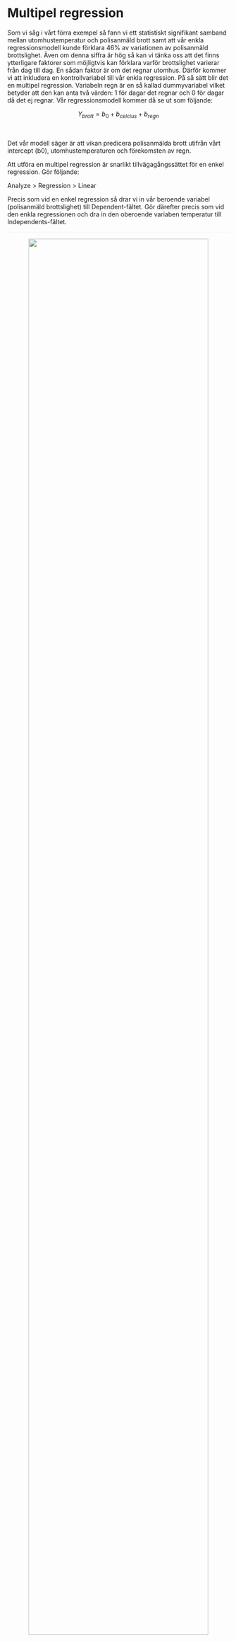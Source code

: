 # Multipel regression

Som vi såg i vårt förra exempel så fann vi ett statistiskt signifikant samband mellan utomhustemperatur och polisanmäld brott samt att vår enkla regressionsmodell kunde förklara 46% av variationen av polisanmäld brottslighet. Även om denna siffra är hög så kan vi tänka oss att det finns ytterligare faktorer som möjligtvis kan förklara varför brottslighet varierar från dag till dag. En sådan faktor är om det regnar utomhus. Därför kommer vi att inkludera en kontrollvariabel till vår enkla regression. På så sätt blir det en multipel regression. Variabeln regn är en så kallad dummyvariabel vilket betyder att den kan anta två värden: 1 för dagar det regnar och 0 för dagar då det ej regnar. Vår regressionsmodell kommer då se ut som följande:

<center>$Y_{brott} = b_0 + b_{celcius} + b_{regn}$</center><br>

Det vår modell säger är att vikan predicera polisanmälda brott utifrån vårt intercept (b0), utomhustemperaturen och förekomsten av regn.

Att utföra en multipel regression är snarlikt tillvägagångssättet för en enkel regression. Gör följande:

Analyze > Regression > Linear

Precis som vid en enkel regression så drar vi in vår beroende variabel (polisanmäld brottslighet) till Dependent-fältet. Gör därefter precis som vid den enkla regressionen och dra in den oberoende variaben temperatur till Independents-fältet. 

<hr style="height:2px;border-width:0;color:gray;background-color:LavenderBlush">

<center><img src="images/multipel_1.png" width="90%" height="90%"/></center>

<hr style="height:2px;border-width:0;color:gray;background-color:LavenderBlush">

Tryck därefter på knappen Next. Mata därefter in temperaturvaribeln på nytt och sedan vår kontrollvariabel regn. Tryck därefter på OK.

<hr style="height:2px;border-width:0;color:gray;background-color:LavenderBlush">

<center><img src="images/multipel_2.png" width="90%" height="90%"/></center>

<hr style="height:2px;border-width:0;color:gray;background-color:LavenderBlush">

Vi hade lika gärna kunnat vid första steget mata in båda våra oberoende variabler och inte i två separata "block". Fördelen med att använda blockfunktione är att vi i SPSS först får ut vår enkla regression och därefter i samma ruta den multipla regressionen. Fördelen med detta tillvägagångssätt är att vi kan se hur effekten för vår oberoende variabel av intresse förändras från den enkla regressionen till den multipla regressionen.

<hr style="height:2px;border-width:0;color:gray;background-color:LavenderBlush">

<center><img src="images/multipel_3.png" /></center>

<hr style="height:2px;border-width:0;color:gray;background-color:LavenderBlush">

Längst ut till vänster i samtliga rutor kan vi se indikatorer på om de olika värdena avser modell 1 (den enkla regressionen) eller modell 2 (den multipla regressionen). Värdena i modell 1 är identiska som i föregående exemplet när vi utförde den enkela regressionen.

Vi börjar med att se hur vårt R Square-värde förändras. Eftersom vi har fler än en oberoende variabel så använder vi oss av värdet från Adjusted R Square vilket är 0.532. Det betyder att våra oberoende variabler kan förklara 53.2% av variationen i vår beroende variabel vilket är en ökning med cirka 7 procentenheter jämfört med vad den enkla regressionen klarade av att förklara.

I Coefficients-rutan och modell 2 kan vi se att konstanthållet för förekomsten av regn så ökar antalet brott med 43.081 för varje enhets ökning av temperaturvariabeln. Under Sig. kan vi se att p-värdet är under 0.001 vilket beyder att sambandet mellan temperatur och brott är statistiskt signifikant även efter inkluderingen av den oberoende variabeln regn.

Vidare kan vi se att koffecienten för den oberoend variabeln regn är -109.373. Det betyder att konstanthållet för den övriga oberoende variabler så begås det 109 färre brott under de dagar det regnar jämfört med regnfria dagar.

Slutligen ska vi försöka predicera antalet brott det anmäls en dag då det är 22 celcius och regnar.

<center>$Y_{brott} = b_0 + b_{celcius} + b_{regn}$</center><br>

<center>$Ŷ_{brott} = -693,137 + (43,081*25) + (-109,373*1)$</center><br>

<center>$Ŷ_{brott} = 274.515$</center><br>

Vi predicerar alltså att det i genomsnitt kommer polisanmälas 374 brott de dagar då utomhustemperaturen är 22 grader och regnar.

### Videoinstruktioner

<center><iframe id="kaltura_player" src="https://api.kaltura.nordu.net/p/365/sp/36500/embedIframeJs/uiconf_id/23452190/partner_id/365?iframeembed=true&playerId=kaltura_player&entry_id=0_xgsht2vp&flashvars[streamerType]=auto&amp;flashvars[localizationCode]=sv_SE&amp;flashvars[leadWithHTML5]=true&amp;flashvars[sideBarContainer.plugin]=true&amp;flashvars[sideBarContainer.position]=left&amp;flashvars[sideBarContainer.clickToClose]=true&amp;flashvars[chapters.plugin]=true&amp;flashvars[chapters.layout]=vertical&amp;flashvars[chapters.thumbnailRotator]=false&amp;flashvars[streamSelector.plugin]=true&amp;flashvars[EmbedPlayer.SpinnerTarget]=videoHolder&amp;flashvars[dualScreen.plugin]=true&amp;flashvars[hotspots.plugin]=1&amp;flashvars[Kaltura.addCrossoriginToIframe]=true&amp;&wid=0_dyujtk6z" width="608" height="402" allowfullscreen webkitallowfullscreen mozAllowFullScreen allow="autoplay *; fullscreen *; encrypted-media *" sandbox="allow-forms allow-same-origin allow-scripts allow-top-navigation allow-pointer-lock allow-popups allow-modals allow-orientation-lock allow-popups-to-escape-sandbox allow-presentation allow-top-navigation-by-user-activation" frameborder="0" title="Kaltura Player"></iframe></center>